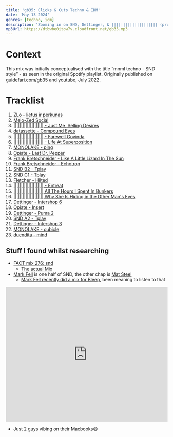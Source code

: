 ```yaml
---
title: 'gb35: Clicks & Cuts Techno & IDM'
date: 'May 13 2024'
genres: [techno, idm]
description: 'Zooming in on SND, Dettinger, & |||||||||||||||||||| (pronounced barcode)'
mp3Url: https://dtbwbe0itow7v.cloudfront.net/gb35.mp3
---
```


# Context
This mix was initially conceptualised with the title “mnml techno - SND style” - as seen in the original Spotify playlist.
Originally published on [guidefari.com/gb35](https://guidefari.com/gb35) and [youtube](https://www.youtube.com/watch?v=vyV-Z7OanKw), July 2022.

<Playlist
 url="18pwPnSCGVfl8xBm0Mvr83"
/>

# Tracklist
1. [ZLo - lietus ir perkunas](https://sraunus.bandcamp.com)
2. [Melo-Zed	Social](https://melo-zed.bandcamp.com/track/social)
3. [|||||||||||||||||||| - Just Me, Selling Desires](https://barcodenoun.bandcamp.com/track/just-me-selling-desires)
4. [datassette - Compound Eyes](https://datassette.bandcamp.com/track/compound-eyes)
5. [||||||||||||||||||||	- Farewell Govinda](https://barcodenoun.bandcamp.com/track/farewell-govinda)
6. [||||||||||||||||||||	- Life At Superposition](https://barcodenoun.bandcamp.com/track/life-at-superposition)
7. [MONOLAKE - ping](https://boomkat.com/products/cinemascope-6dc3f724-b175-4643-ba8e-bd9fcb712451)
8.	[Opiate - Last Dr. Pepper](https://thomasknak.bandcamp.com/album/while-you-were-sleeping)
9.	[Frank Bretschneider	- Like A Little Lizard In The Sun	](https://shitkatapult.bandcamp.com/album/komet-strike124)
10.	[Frank Bretschneider -	Echotron](https://shitkatapult.bandcamp.com/album/komet-strike124)
11.	[SND	B2 - Tplay](https://boomkat.com/products/tplay-special-extended-edition)
12.	[SND	C1 - Tplay](https://boomkat.com/products/tplay-special-extended-edition)
1.  [Fletcher - Hilted](https://steveosullivan-mosaicrecords.bandcamp.com/album/mechanical-garden-mosaic-dtl01)
14.	[|||||||||||||||||||| - Entreat](https://barcodenoun.bandcamp.com/track/entreat)
15.	[||||||||||||||||||||	All The Hours I Spent In Bunkers](https://barcodenoun.bandcamp.com/track/all-the-hours-i-spent-in-bunkers)
1.  [||||||||||||||||||||	Why She Is Hiding in the Other Man's Eyes](https://barcodenoun.bandcamp.com/track/why-she-is-hiding-in-the-other-mans-eyes)
2.  [Dettinger - Intershop 6](https://dettinger.bandcamp.com/album/intershop)
18. [Opiate - Insert](https://thomasknak.bandcamp.com/album/while-you-were-sleeping)
19.	[Dettinger - Puma 2](https://dettinger.bandcamp.com/album/puma)
20.	[SND	A2 - Tplay](https://boomkat.com/products/tplay-special-extended-edition)
1.  [Dettinger - Intershop 3](https://dettinger.bandcamp.com/album/intershop)
2.  [MONOLAKE - cubicle](https://boomkat.com/products/cinemascope-6dc3f724-b175-4643-ba8e-bd9fcb712451)
3.  [duendita - mind](https://duendita.bandcamp.com/track/mind)

## Stuff I found whilst researching
- [FACT mix 276: snd](https://www.factmag.com/2011/08/22/fact-mix-276-snd/)
  - [The actual Mix](https://www.mixcloud.com/FACTMixArchive/fact-mix-276-snd/?utm_source=pocket_mylist)
- [Mark Fell](https://www.discogs.com/artist/56513-Mark-Fell) is one half of SND, the other chap is [Mat Steel](https://www.discogs.com/artist/571555-Mat-Steel)
  - [Mark Fell recently did a mix for Bleep](https://soundcloud.com/bleep_bot/mark-fell?utm_source=pocket_mylist), been meaning to listen to that

<iframe width="100%" height="420" src="https://www.youtube.com/embed/Fy68rlFrdGY?si=dFJi4j72Ll-j-Al5" title="YouTube video player" frameborder="0" allow="accelerometer; autoplay; clipboard-write; encrypted-media; gyroscope; picture-in-picture; web-share" referrerpolicy="strict-origin-when-cross-origin" allowfullscreen></iframe>

- Just 2 guys vibing on their Macbooks😄
